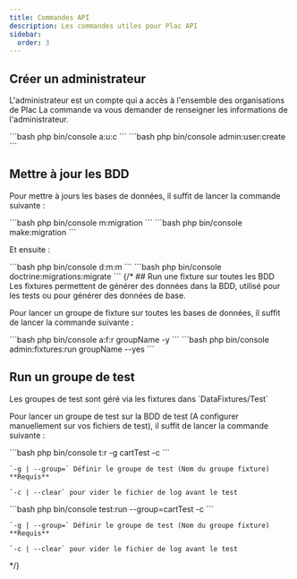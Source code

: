 ```yaml
---
title: Commandes API
description: Les commandes utiles pour Plac API
sidebar:
  order: 3
---
```




## Créer un administrateur

L'administrateur est un compte qui a accès à l'ensemble des organisations de Plac
La commande va vous demander de renseigner les informations de l'administrateur.

<Tabs>
  <TabItem label="Shortcut">
    ```bash
    php bin/console a:u:c
    ```
  </TabItem>
  <TabItem label="Default">
    ```bash
    php bin/console admin:user:create
    ```
  </TabItem>
</Tabs>

## Mettre à jour les BDD

Pour mettre à jours les bases de données, il suffit de lancer la commande suivante :

<Tabs>
  <TabItem label="Shortcut">
    ```bash
    php bin/console m:migration
    ```
  </TabItem>
  <TabItem label="Default">
    ```bash
    php bin/console make:migration
    ```
  </TabItem>
</Tabs>

Et ensuite :

<Tabs>
  <TabItem label="Shortcut">
    ```bash
    php bin/console d:m:m
    ```
  </TabItem>
  <TabItem label="Default">
    ```bash
    php bin/console doctrine:migrations:migrate
    ```
  </TabItem>
</Tabs>
{/* 
## Run une fixture sur toutes les BDD

<Aside>
Les fixtures permettent de générer des données dans la BDD, utilisé pour les tests ou pour générer des données de base.
</Aside>

Pour lancer un groupe de fixture sur toutes les bases de données, il suffit de lancer la commande suivante :

<Tabs>
  <TabItem label="Shortcut">
    ```bash
    php bin/console a:f:r groupName -y
    ```
  </TabItem>
  <TabItem label="Default">
    ```bash
    php bin/console admin:fixtures:run groupName --yes
    ```
  </TabItem>
</Tabs>

## Run un groupe de test

<Aside>
Les groupes de test sont géré via les fixtures dans `DataFixtures/Test`
</Aside>

Pour lancer un groupe de test sur la BDD de test (A configurer manuellement sur vos fichiers de test), il suffit de lancer la commande suivante :

<Tabs>
  <TabItem label="Shortcut">
    ```bash
    php bin/console t:r -g cartTest -c
    ```
    
    `-g | --group=` Définir le groupe de test (Nom du groupe fixture) **Requis**

    `-c | --clear` pour vider le fichier de log avant le test
  </TabItem>
  <TabItem label="Default">
    ```bash
    php bin/console test:run --group=cartTest -c
    ```

    `-g | --group=` Définir le groupe de test (Nom du groupe fixture) **Requis**
    
    `-c | --clear` pour vider le fichier de log avant le test
  </TabItem>
</Tabs> */}